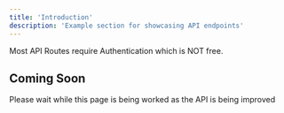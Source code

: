 ```yaml
---
title: 'Introduction'
description: 'Example section for showcasing API endpoints'
---
```


<Note>
  Most API Routes require Authentication which is NOT free.
</Note>

## Coming Soon
Please wait while this page is being worked as the API is being improved